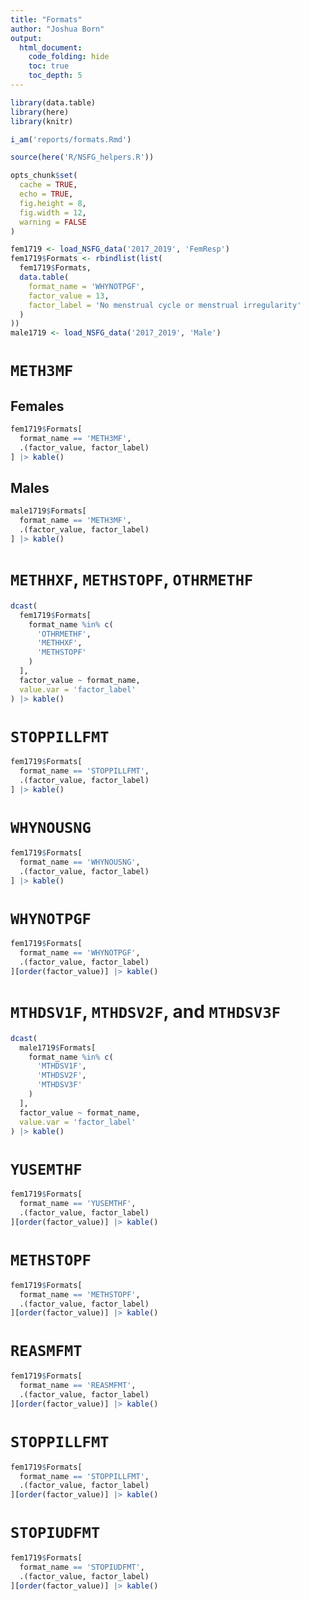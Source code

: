 ```yaml
---
title: "Formats"
author: "Joshua Born"
output:
  html_document:
    code_folding: hide
    toc: true
    toc_depth: 5
---
```


```r
library(data.table)
library(here)
library(knitr)

i_am('reports/formats.Rmd')

source(here('R/NSFG_helpers.R'))

opts_chunk$set(
  cache = TRUE,
  echo = TRUE,
  fig.height = 8,
  fig.width = 12,
  warning = FALSE
)
```

```r
fem1719 <- load_NSFG_data('2017_2019', 'FemResp')
fem1719$Formats <- rbindlist(list(
  fem1719$Formats,
  data.table(
    format_name = 'WHYNOTPGF',
    factor_value = 13,
    factor_label = 'No menstrual cycle or menstrual irregularity'
  )
))
male1719 <- load_NSFG_data('2017_2019', 'Male')
```

# `METH3MF`

## Females

```r
fem1719$Formats[
  format_name == 'METH3MF',
  .(factor_value, factor_label)
] |> kable()
```

## Males

```r
male1719$Formats[
  format_name == 'METH3MF',
  .(factor_value, factor_label)
] |> kable()
```

# `METHHXF`, `METHSTOPF`, `OTHRMETHF`

```r
dcast(
  fem1719$Formats[
    format_name %in% c(
      'OTHRMETHF',
      'METHHXF',
      'METHSTOPF'
    )
  ],
  factor_value ~ format_name,
  value.var = 'factor_label'
) |> kable()
```

# `STOPPILLFMT`

```r
fem1719$Formats[
  format_name == 'STOPPILLFMT',
  .(factor_value, factor_label)
] |> kable()
```

# `WHYNOUSNG`

```r
fem1719$Formats[
  format_name == 'WHYNOUSNG',
  .(factor_value, factor_label)
] |> kable()
```

# `WHYNOTPGF`

```r
fem1719$Formats[
  format_name == 'WHYNOTPGF',
  .(factor_value, factor_label)
][order(factor_value)] |> kable()
```

# `MTHDSV1F`, `MTHDSV2F`, and `MTHDSV3F`

```r
dcast(
  male1719$Formats[
    format_name %in% c(
      'MTHDSV1F',
      'MTHDSV2F',
      'MTHDSV3F'
    )
  ],
  factor_value ~ format_name,
  value.var = 'factor_label'
) |> kable()
```

# `YUSEMTHF`

```r
fem1719$Formats[
  format_name == 'YUSEMTHF',
  .(factor_value, factor_label)
][order(factor_value)] |> kable()
```

# `METHSTOPF`

```r
fem1719$Formats[
  format_name == 'METHSTOPF',
  .(factor_value, factor_label)
][order(factor_value)] |> kable()
```

# `REASMFMT`

```r
fem1719$Formats[
  format_name == 'REASMFMT',
  .(factor_value, factor_label)
][order(factor_value)] |> kable()
```

# `STOPPILLFMT`

```r
fem1719$Formats[
  format_name == 'STOPPILLFMT',
  .(factor_value, factor_label)
][order(factor_value)] |> kable()
```

# `STOPIUDFMT`

```r
fem1719$Formats[
  format_name == 'STOPIUDFMT',
  .(factor_value, factor_label)
][order(factor_value)] |> kable()
```
